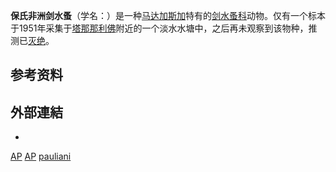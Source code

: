 {{expand|time=2017-12-23T00:20:00+8:00}}
{{Speciesbox
 | status = EX
 | status_system = IUCN2.3
 | status_ref = {{r|IUCN}}
 | image = Afrocyclops pauliani bw.jpg
 | taxon = Afrocyclops pauliani | extinct = yes
 | authority = Lindberg, 1951
 | range_map = Madagascar-Analamanga Region.png
 | range_map_caption = [[塔那那利佛|塔那那利佛]]位于[[马达加斯加|马达加斯加]]的位置
}}

'''保氏非洲剑水蚤'''（学名：''{{lang|la|Afrocyclops pauliani}}''）是一种[[马达加斯加|马达加斯加]]特有的[[剑水蚤科|剑水蚤科]]动物{{r|IUCN}}。仅有一个标本于1951年采集于[[塔那那利佛|塔那那利佛]]附近的一个淡水水塘中，之后再未观察到该物种，推测已[[灭绝|灭绝]]{{r|IUCN}}。

==参考资料==
{{reflist|refs=
<ref name="IUCN">{{IUCN2013.2|assessors=Reid, J.W. |year=1996 |id=611 |title=Afrocyclops pauliani |downloaded=2014-06-19}}</ref>
}}

==外部連結==
{{commonscat|Afrocyclops pauliani}}
*{{Wikispecies-inline|Afrocyclops pauliani}}
{{Taxonbar}}
[[Category:IUCN紅色名錄絕滅物種|AP]]
[[Category:马达加斯加动物|AP]]
[[Category:非洲劍水蚤屬|pauliani]]
{{节肢动物小作品}}